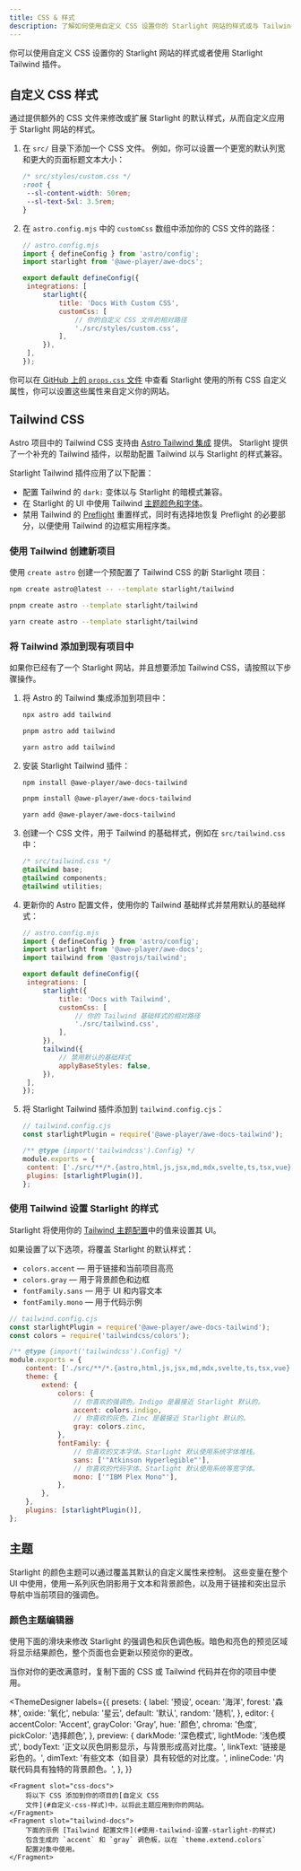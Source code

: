 ```yaml
---
title: CSS & 样式
description: 了解如何使用自定义 CSS 设置你的 Starlight 网站的样式或与 Tailwind CSS 集成。
---
```


你可以使用自定义 CSS 设置你的 Starlight 网站的样式或者使用 Starlight Tailwind 插件。

## 自定义 CSS 样式

通过提供额外的 CSS 文件来修改或扩展 Starlight 的默认样式，从而自定义应用于 Starlight 网站的样式。

1. 在 `src/` 目录下添加一个 CSS 文件。
   例如，你可以设置一个更宽的默认列宽和更大的页面标题文本大小：

   ```css
   /* src/styles/custom.css */
   :root {
   	--sl-content-width: 50rem;
   	--sl-text-5xl: 3.5rem;
   }
   ```

2. 在 `astro.config.mjs` 中的 `customCss` 数组中添加你的 CSS 文件的路径：

   ```js
   // astro.config.mjs
   import { defineConfig } from 'astro/config';
   import starlight from '@awe-player/awe-docs';

   export default defineConfig({
   	integrations: [
   		starlight({
   			title: 'Docs With Custom CSS',
   			customCss: [
   				// 你的自定义 CSS 文件的相对路径
   				'./src/styles/custom.css',
   			],
   		}),
   	],
   });
   ```

你可以在[ GitHub 上的 `props.css` 文件](https://github.com/withastro/starlight/blob/main/packages/starlight/style/props.css) 中查看 Starlight 使用的所有 CSS 自定义属性，你可以设置这些属性来自定义你的网站。

## Tailwind CSS

Astro 项目中的 Tailwind CSS 支持由 [Astro Tailwind 集成](https://docs.astro.build/zh-cn/guides/integrations-guide/tailwind/) 提供。
Starlight 提供了一个补充的 Tailwind 插件，以帮助配置 Tailwind 以与 Starlight 的样式兼容。

Starlight Tailwind 插件应用了以下配置：

- 配置 Tailwind 的 `dark:` 变体以与 Starlight 的暗模式兼容。
- 在 Starlight 的 UI 中使用 Tailwind [主题颜色和字体](#使用-tailwind-设置-starlight-的样式)。
- 禁用 Tailwind 的 [Preflight](https://tailwindcss.com/docs/preflight) 重置样式，同时有选择地恢复 Preflight 的必要部分，以便使用 Tailwind 的边框实用程序类。

### 使用 Tailwind 创建新项目


使用 `create astro` 创建一个预配置了 Tailwind CSS 的新 Starlight 项目：

<Tabs>
<TabItem label="npm">

```sh
npm create astro@latest -- --template starlight/tailwind
```

</TabItem>
<TabItem label="pnpm">

```sh
pnpm create astro --template starlight/tailwind
```

</TabItem>
<TabItem label="Yarn">

```sh
yarn create astro --template starlight/tailwind
```

</TabItem>
</Tabs>

### 将 Tailwind 添加到现有项目中

如果你已经有了一个 Starlight 网站，并且想要添加 Tailwind CSS，请按照以下步骤操作。

1. 将 Astro 的 Tailwind 集成添加到项目中：

   <Tabs>

   <TabItem label="npm">

   ```sh
   npx astro add tailwind
   ```

   </TabItem>

   <TabItem label="pnpm">

   ```sh
   pnpm astro add tailwind
   ```

   </TabItem>

   <TabItem label="Yarn">

   ```sh
   yarn astro add tailwind
   ```

   </TabItem>

   </Tabs>

2. 安装 Starlight Tailwind 插件：

   <Tabs>

   <TabItem label="npm">

   ```sh
   npm install @awe-player/awe-docs-tailwind
   ```

   </TabItem>

   <TabItem label="pnpm">

   ```sh
   pnpm install @awe-player/awe-docs-tailwind
   ```

   </TabItem>

   <TabItem label="Yarn">

   ```sh
   yarn add @awe-player/awe-docs-tailwind
   ```

   </TabItem>

   </Tabs>

3. 创建一个 CSS 文件，用于 Tailwind 的基础样式，例如在 `src/tailwind.css` 中：

   ```css
   /* src/tailwind.css */
   @tailwind base;
   @tailwind components;
   @tailwind utilities;
   ```

4. 更新你的 Astro 配置文件，使用你的 Tailwind 基础样式并禁用默认的基础样式：

   ```js {11-12,16-17}
   // astro.config.mjs
   import { defineConfig } from 'astro/config';
   import starlight from '@awe-player/awe-docs';
   import tailwind from '@astrojs/tailwind';

   export default defineConfig({
   	integrations: [
   		starlight({
   			title: 'Docs with Tailwind',
   			customCss: [
   				// 你的 Tailwind 基础样式的相对路径
   				'./src/tailwind.css',
   			],
   		}),
   		tailwind({
   			// 禁用默认的基础样式
   			applyBaseStyles: false,
   		}),
   	],
   });
   ```

5. 将 Starlight Tailwind 插件添加到 `tailwind.config.cjs`：

   ```js ins={2,7}
   // tailwind.config.cjs
   const starlightPlugin = require('@awe-player/awe-docs-tailwind');

   /** @type {import('tailwindcss').Config} */
   module.exports = {
   	content: ['./src/**/*.{astro,html,js,jsx,md,mdx,svelte,ts,tsx,vue}'],
   	plugins: [starlightPlugin()],
   };
   ```

### 使用 Tailwind 设置 Starlight 的样式

Starlight 将使用你的 [Tailwind 主题配置](https://tailwindcss.com/docs/theme)中的值来设置其 UI。

如果设置了以下选项，将覆盖 Starlight 的默认样式：

- `colors.accent` — 用于链接和当前项目高亮
- `colors.gray` — 用于背景颜色和边框
- `fontFamily.sans` — 用于 UI 和内容文本
- `fontFamily.mono` — 用于代码示例

```js {12,14,18,20}
// tailwind.config.cjs
const starlightPlugin = require('@awe-player/awe-docs-tailwind');
const colors = require('tailwindcss/colors');

/** @type {import('tailwindcss').Config} */
module.exports = {
	content: ['./src/**/*.{astro,html,js,jsx,md,mdx,svelte,ts,tsx,vue}'],
	theme: {
		extend: {
			colors: {
				// 你喜欢的强调色。Indigo 是最接近 Starlight 默认的。
				accent: colors.indigo,
				// 你喜欢的灰色。Zinc 是最接近 Starlight 默认的。
				gray: colors.zinc,
			},
			fontFamily: {
				// 你喜欢的文本字体。Starlight 默认使用系统字体堆栈。
				sans: ['"Atkinson Hyperlegible"'],
				// 你喜欢的代码字体。Starlight 默认使用系统等宽字体。
				mono: ['"IBM Plex Mono"'],
			},
		},
	},
	plugins: [starlightPlugin()],
};
```

## 主题

Starlight 的颜色主题可以通过覆盖其默认的自定义属性来控制。
这些变量在整个 UI 中使用，使用一系列灰色阴影用于文本和背景颜色，以及用于链接和突出显示导航中当前项目的强调色。

### 颜色主题编辑器

使用下面的滑块来修改 Starlight 的强调色和灰色调色板。暗色和亮色的预览区域将显示结果颜色，整个页面也会更新以预览你的更改。

当你对你的更改满意时，复制下面的 CSS 或 Tailwind 代码并在你的项目中使用。


<ThemeDesigner
	labels={{
		presets: {
			label: '预设',
			ocean: '海洋',
			forest: '森林',
			oxide: '氧化',
			nebula: '星云',
			default: '默认',
			random: '随机',
		},
		editor: {
			accentColor: 'Accent',
			grayColor: 'Gray',
			hue: '颜色',
			chroma: '色度',
			pickColor: '选择颜色',
		},
		preview: {
			darkMode: '深色模式',
			lightMode: '浅色模式',
			bodyText: '正文以灰色阴影显示，与背景形成高对比度。',
			linkText: '链接是彩色的。',
			dimText: '有些文本（如目录）具有较低的对比度。',
			inlineCode: '内联代码具有独特的背景颜色。',
		},
	}}
>
	<Fragment slot="css-docs">
		将以下 CSS 添加到你的项目的[自定义 CSS
		文件](#自定义-css-样式)中，以将此主题应用到你的网站。
	</Fragment>
	<Fragment slot="tailwind-docs">
		下面的示例 [Tailwind 配置文件](#使用-tailwind-设置-starlight-的样式)
		包含生成的 `accent` 和 `gray` 调色板，以在 `theme.extend.colors`
		配置对象中使用。
	</Fragment>
</ThemeDesigner>
